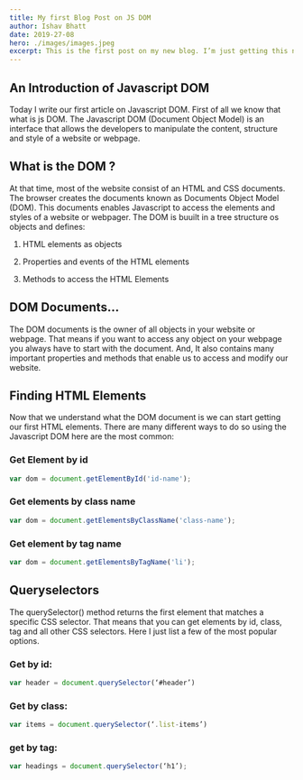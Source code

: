 ```yaml
---
title: My first Blog Post on JS DOM
author: Ishav Bhatt
date: 2019-27-08
hero: ./images/images.jpeg
excerpt: This is the first post on my new blog. I’m just getting this new blog going, so stay tuned for more.
---
```



##  An Introduction of Javascript DOM

Today I write our first article on Javascript DOM. First of all we know that what is js DOM. The Javascript DOM (Document Object Model) is an interface that allows the developers to manipulate the content, structure and style of a website or webpage.  

## What is the DOM ?

At that time, most of the website consist of an HTML and CSS documents. The browser creates the documents known as Documents Object Model (DOM). This documents enables Javascript to access the elements and styles of a website or webpager. The DOM is buuilt in a tree structure os objects and defines:


1. HTML elements as objects

2. Properties and events of the HTML elements

3. Methods to access the HTML Elements



## DOM Documents...

The  DOM documents is the owner of all objects in your website or webpage. That means if you want to access any object on your webpage you always have to start with the document. And, It also contains many important properties and methods that enable us to access and modify our website.

## Finding HTML Elements

Now that we understand what the DOM document is we can start getting our first HTML elements. There are many different ways to do so using the Javascript DOM here are the most common:

### Get Element by id

```javascript
var dom = document.getElementById('id-name');

```
### Get elements by class name


```javascript
var dom = document.getElementsByClassName('class-name');

```
### Get element by tag name

```javascript
var dom = document.getElementsByTagName('li');

```
## Queryselectors

The querySelector() method returns the first element that matches a specific CSS selector. That means that you can get elements by id, class, tag and all other CSS selectors. Here I just list a few of the most popular options.

### Get by id:

```javascript
var header = document.querySelector(‘#header’)

```

### Get by class:

```javascript
var items = document.querySelector(‘.list-items’)

```
### get by tag:

```javascript
var headings = document.querySelector(‘h1’);

```